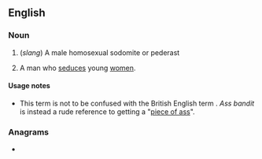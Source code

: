 ==English==

===Noun===
{{en-noun}}

# (''slang'') A male homosexual sodomite or pederast
# {{lb|en|dated|US|slang}} A man who [[seduce]]s young [[women]]. {{defdate|mid-1900s}}

====Usage notes====
* This term is not to be confused with the British English term {{m|en|arse bandit||gay man}}. ''Ass bandit'' is instead a rude reference to getting a "[[piece of ass]]".

===Anagrams===
* {{anagrams|en|a=aabdinsst|bastadins}}